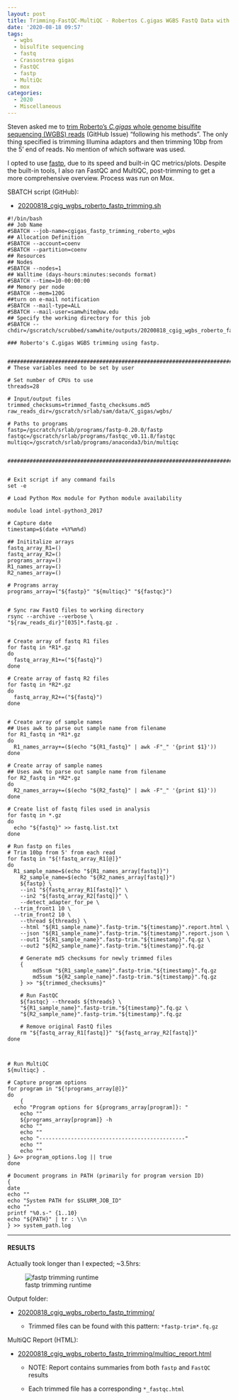 ```yaml
---
layout: post
title: Trimming-FastQC-MultiQC - Robertos C.gigas WGBS FastQ Data with fastp FastQC and MultiQC on Mox
date: '2020-08-18 09:57'
tags:
  - wgbs
  - bisulfite sequencing
  - fastq
  - Crassostrea gigas
  - FastQC
  - fastp
  - MultiQc
  - mox
categories:
  - 2020
  - Miscellaneous
---
```

Steven asked me to [trim Roberto's _C.gigas_ whole genome bisulfite sequencing (WGBS) reads](https://github.com/RobertsLab/resources/issues/992) (GitHub Issue) "following his methods". The only thing specified is trimming Illumina adaptors and then trimming 10bp from the 5' end of reads. No mention of which software was used.

I opted to use [fastp](https://github.com/OpenGene/fastp), due to its speed and built-in QC metrics/plots. Despite the built-in tools, I also ran FastQC and MultiQC, post-trimming to get a more comprehensive overview. Process was run on Mox.

SBATCH script (GitHub):

- [20200818_cgig_wgbs_roberto_fastp_trimming.sh](https://github.com/RobertsLab/sams-notebook/blob/master/sbatch_scripts/20200818_cgig_wgbs_roberto_fastp_trimming.sh)

```shell
#!/bin/bash
## Job Name
#SBATCH --job-name=cgigas_fastp_trimming_roberto_wgbs
## Allocation Definition
#SBATCH --account=coenv
#SBATCH --partition=coenv
## Resources
## Nodes
#SBATCH --nodes=1
## Walltime (days-hours:minutes:seconds format)
#SBATCH --time=10-00:00:00
## Memory per node
#SBATCH --mem=120G
##turn on e-mail notification
#SBATCH --mail-type=ALL
#SBATCH --mail-user=samwhite@uw.edu
## Specify the working directory for this job
#SBATCH --chdir=/gscratch/scrubbed/samwhite/outputs/20200818_cgig_wgbs_roberto_fastp_trimming

### Roberto's C.gigas WGBS trimming using fastp.


###################################################################################
# These variables need to be set by user

# Set number of CPUs to use
threads=28

# Input/output files
trimmed_checksums=trimmed_fastq_checksums.md5
raw_reads_dir=/gscratch/srlab/sam/data/C_gigas/wgbs/

# Paths to programs
fastp=/gscratch/srlab/programs/fastp-0.20.0/fastp
fastqc=/gscratch/srlab/programs/fastqc_v0.11.8/fastqc
multiqc=/gscratch/srlab/programs/anaconda3/bin/multiqc


###################################################################################


# Exit script if any command fails
set -e

# Load Python Mox module for Python module availability

module load intel-python3_2017

# Capture date
timestamp=$(date +%Y%m%d)

## Inititalize arrays
fastq_array_R1=()
fastq_array_R2=()
programs_array=()
R1_names_array=()
R2_names_array=()

# Programs array
programs_array=("${fastp}" "${multiqc}" "${fastqc}")


# Sync raw FastQ files to working directory
rsync --archive --verbose \
"${raw_reads_dir}"[035]*.fastq.gz .


# Create array of fastq R1 files
for fastq in *R1*.gz
do
  fastq_array_R1+=("${fastq}")
done

# Create array of fastq R2 files
for fastq in *R2*.gz
do
  fastq_array_R2+=("${fastq}")
done


# Create array of sample names
## Uses awk to parse out sample name from filename
for R1_fastq in *R1*.gz
do
  R1_names_array+=($(echo "${R1_fastq}" | awk -F"_" '{print $1}'))
done

# Create array of sample names
## Uses awk to parse out sample name from filename
for R2_fastq in *R2*.gz
do
  R2_names_array+=($(echo "${R2_fastq}" | awk -F"_" '{print $1}'))
done

# Create list of fastq files used in analysis
for fastq in *.gz
do
  echo "${fastq}" >> fastq.list.txt
done

# Run fastp on files
# Trim 10bp from 5' from each read
for fastq in "${!fastq_array_R1[@]}"
do
  R1_sample_name=$(echo "${R1_names_array[fastq]}")
	R2_sample_name=$(echo "${R2_names_array[fastq]}")
	${fastp} \
	--in1 "${fastq_array_R1[fastq]}" \
	--in2 "${fastq_array_R2[fastq]}" \
	--detect_adapter_for_pe \
  --trim_front1 10 \
  --trim_front2 10 \
	--thread ${threads} \
	--html "${R1_sample_name}".fastp-trim."${timestamp}".report.html \
	--json "${R1_sample_name}".fastp-trim."${timestamp}".report.json \
	--out1 "${R1_sample_name}".fastp-trim."${timestamp}".fq.gz \
	--out2 "${R2_sample_name}".fastp-trim."${timestamp}".fq.gz

	# Generate md5 checksums for newly trimmed files
	{
		md5sum "${R1_sample_name}".fastp-trim."${timestamp}".fq.gz
		md5sum "${R2_sample_name}".fastp-trim."${timestamp}".fq.gz
	} >> "${trimmed_checksums}"

	# Run FastQC
	${fastqc} --threads ${threads} \
	"${R1_sample_name}".fastp-trim."${timestamp}".fq.gz \
	"${R2_sample_name}".fastp-trim."${timestamp}".fq.gz

	# Remove original FastQ files
	rm "${fastq_array_R1[fastq]}" "${fastq_array_R2[fastq]}"
done



# Run MultiQC
${multiqc} .

# Capture program options
for program in "${!programs_array[@]}"
do
	{
  echo "Program options for ${programs_array[program]}: "
	echo ""
	${programs_array[program]} -h
	echo ""
	echo ""
	echo "----------------------------------------------"
	echo ""
	echo ""
} &>> program_options.log || true
done

# Document programs in PATH (primarily for program version ID)
{
date
echo ""
echo "System PATH for $SLURM_JOB_ID"
echo ""
printf "%0.s-" {1..10}
echo "${PATH}" | tr : \\n
} >> system_path.log
```


---

#### RESULTS

Actually took longer than I expected; ~3.5hrs:

![fastp trimming runtime](https://github.com/RobertsLab/sams-notebook/blob/master/images/screencaps/20200818_cgig_wgbs_roberto_fastp_trimming_runtime.png?raw=true)

Output folder:

- [20200818_cgig_wgbs_roberto_fastp_trimming/](https://gannet.fish.washington.edu/Atumefaciens/20200818_cgig_wgbs_roberto_fastp_trimming/)

  - Trimmed files can be found with this pattern: `*fastp-trim*.fq.gz`


MultiQC Report (HTML):

- [20200818_cgig_wgbs_roberto_fastp_trimming/multiqc_report.html](https://gannet.fish.washington.edu/Atumefaciens/20200818_cgig_wgbs_roberto_fastp_trimming/multiqc_report.html)

  - NOTE: Report contains summaries from both `fastp` and `FastQC` results

  - Each trimmed file has a corresponding `*_fastqc.html`
